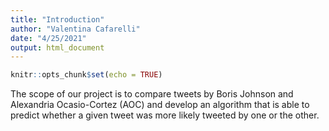 ```yaml
---
title: "Introduction"
author: "Valentina Cafarelli"
date: "4/25/2021"
output: html_document
---
```


```r
knitr::opts_chunk$set(echo = TRUE)
```

The scope of our project is to compare tweets by Boris Johnson and Alexandria Ocasio-Cortez (AOC) and develop an algorithm that is able to predict whether a given tweet was more likely tweeted by one or the other.